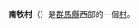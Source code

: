 {{日本町村
| 自治體名=南牧
| 町村=村
| 圖像=[[File:Semi_Valley_(Gunma)_Semi_Bridge_1.jpg|240px]]
| 圖像說明=[[蟬橋|蟬橋]]
| 町村章=
| 日文原名=南牧村
| 平假名=なんもくむら
| 羅馬字拼音=Nanmoku-mura
| 都道府縣=群馬縣
| 支廳=
| 郡=甘樂郡
| 編號=10383-7
| 面積=118.78
| 邊界未定=
| 人口=1,960人
| 統計時間=2016年2月1日
| 自治體=[[佐久市|佐久市]]、[[上野村|上野村]]、[[神流町|神流町]]、[[下仁田町|下仁田町]]、[[佐久穗町|佐久穗町]]
| 樹=
| 花=
| 鳥=
| 其他象徵物=
| 其他象徵=
| 郵遞區號=370-2806
| 所在地=甘樂郡南牧村大字大日向1098
| 電話號碼=274-87-2806
| 外部連結=http://www.nanmoku.ne.jp
| 經度=
| 緯度=
| 地圖=
| 註記=
}}
'''南牧村'''（{{jpn|j=南牧村|hg=なんもくむら|rm=Nanmoku mura|f=y}}）是[[群馬縣|群馬縣]]西部的一個[[市町村|村]]。

{{群馬縣}}
{{Authority control}}